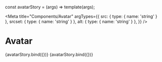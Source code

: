 const avatarStory = (args) => template(args);

<Meta
  title="Components/Avatar"
  argTypes={{
    src: { type: { name: 'string' } },
    srcset: { type: { name: 'string' } },
    alt: { type: { name: 'string' } },
  }}
/>

# Avatar

<Canvas>
  <Story name="Default">{avatarStory.bind({})}</Story>
</Canvas>

<Canvas>
  <Story name="With Image" args={{ src: 'https://placeimg.com/64/64/people' }}>
    {avatarStory.bind({})}
  </Story>
</Canvas>
